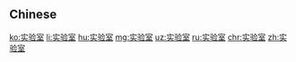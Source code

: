 {{also|實驗室}}
==Chinese==
{{zh-see|實驗室}}

[[ko:实验室]]
[[li:实验室]]
[[hu:实验室]]
[[mg:实验室]]
[[uz:实验室]]
[[ru:实验室]]
[[chr:实验室]]
[[zh:实验室]]